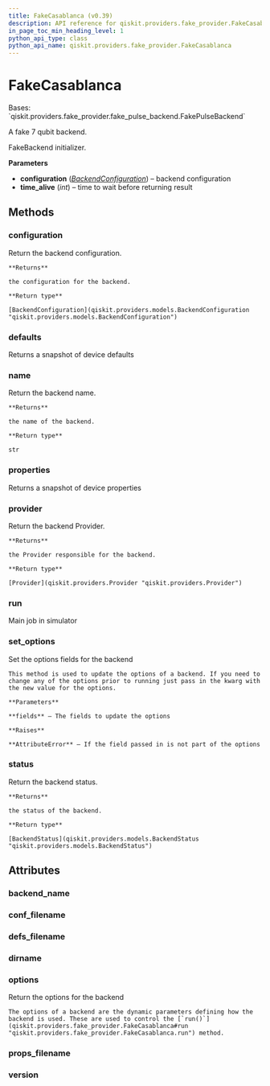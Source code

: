 ```yaml
---
title: FakeCasablanca (v0.39)
description: API reference for qiskit.providers.fake_provider.FakeCasablanca in qiskit v0.39
in_page_toc_min_heading_level: 1
python_api_type: class
python_api_name: qiskit.providers.fake_provider.FakeCasablanca
---
```


# FakeCasablanca

<Class id="qiskit.providers.fake_provider.FakeCasablanca" isDedicatedPage={true} github="https://github.com/qiskit/qiskit/tree/stable/0.22/qiskit/providers/fake_provider/backends/casablanca/fake_casablanca.py" signature="FakeCasablanca" modifiers="class">
  Bases: `qiskit.providers.fake_provider.fake_pulse_backend.FakePulseBackend`

  A fake 7 qubit backend.

  FakeBackend initializer.

  **Parameters**

  *   **configuration** ([*BackendConfiguration*](qiskit.providers.models.BackendConfiguration "qiskit.providers.models.BackendConfiguration")) – backend configuration
  *   **time\_alive** (*int*) – time to wait before returning result

  ## Methods

  <span id="qiskit-providers-fake-provider-fakecasablanca-configuration" />

  ### configuration

  <Function id="qiskit.providers.fake_provider.FakeCasablanca.configuration" signature="FakeCasablanca.configuration()">
    Return the backend configuration.

    **Returns**

    the configuration for the backend.

    **Return type**

    [BackendConfiguration](qiskit.providers.models.BackendConfiguration "qiskit.providers.models.BackendConfiguration")
  </Function>

  <span id="qiskit-providers-fake-provider-fakecasablanca-defaults" />

  ### defaults

  <Function id="qiskit.providers.fake_provider.FakeCasablanca.defaults" signature="FakeCasablanca.defaults()">
    Returns a snapshot of device defaults
  </Function>

  <span id="qiskit-providers-fake-provider-fakecasablanca-name" />

  ### name

  <Function id="qiskit.providers.fake_provider.FakeCasablanca.name" signature="FakeCasablanca.name()">
    Return the backend name.

    **Returns**

    the name of the backend.

    **Return type**

    str
  </Function>

  <span id="qiskit-providers-fake-provider-fakecasablanca-properties" />

  ### properties

  <Function id="qiskit.providers.fake_provider.FakeCasablanca.properties" signature="FakeCasablanca.properties()">
    Returns a snapshot of device properties
  </Function>

  <span id="qiskit-providers-fake-provider-fakecasablanca-provider" />

  ### provider

  <Function id="qiskit.providers.fake_provider.FakeCasablanca.provider" signature="FakeCasablanca.provider()">
    Return the backend Provider.

    **Returns**

    the Provider responsible for the backend.

    **Return type**

    [Provider](qiskit.providers.Provider "qiskit.providers.Provider")
  </Function>

  <span id="qiskit-providers-fake-provider-fakecasablanca-run" />

  ### run

  <Function id="qiskit.providers.fake_provider.FakeCasablanca.run" signature="FakeCasablanca.run(run_input, **kwargs)">
    Main job in simulator
  </Function>

  <span id="qiskit-providers-fake-provider-fakecasablanca-set-options" />

  ### set\_options

  <Function id="qiskit.providers.fake_provider.FakeCasablanca.set_options" signature="FakeCasablanca.set_options(**fields)">
    Set the options fields for the backend

    This method is used to update the options of a backend. If you need to change any of the options prior to running just pass in the kwarg with the new value for the options.

    **Parameters**

    **fields** – The fields to update the options

    **Raises**

    **AttributeError** – If the field passed in is not part of the options
  </Function>

  <span id="qiskit-providers-fake-provider-fakecasablanca-status" />

  ### status

  <Function id="qiskit.providers.fake_provider.FakeCasablanca.status" signature="FakeCasablanca.status()">
    Return the backend status.

    **Returns**

    the status of the backend.

    **Return type**

    [BackendStatus](qiskit.providers.models.BackendStatus "qiskit.providers.models.BackendStatus")
  </Function>

  ## Attributes

  ### backend\_name

  <Attribute id="qiskit.providers.fake_provider.FakeCasablanca.backend_name" attributeValue="'fake_casablanca'" />

  ### conf\_filename

  <Attribute id="qiskit.providers.fake_provider.FakeCasablanca.conf_filename" attributeValue="'conf_casablanca.json'" />

  ### defs\_filename

  <Attribute id="qiskit.providers.fake_provider.FakeCasablanca.defs_filename" attributeValue="'defs_casablanca.json'" />

  ### dirname

  <Attribute id="qiskit.providers.fake_provider.FakeCasablanca.dirname" attributeValue="'/home/runner/work/qiskit/qiskit/.tox/docs/lib/python3.8/site-packages/qiskit/providers/fake_provider/backends/casablanca'" />

  ### options

  <Attribute id="qiskit.providers.fake_provider.FakeCasablanca.options">
    Return the options for the backend

    The options of a backend are the dynamic parameters defining how the backend is used. These are used to control the [`run()`](qiskit.providers.fake_provider.FakeCasablanca#run "qiskit.providers.fake_provider.FakeCasablanca.run") method.
  </Attribute>

  ### props\_filename

  <Attribute id="qiskit.providers.fake_provider.FakeCasablanca.props_filename" attributeValue="'props_casablanca.json'" />

  ### version

  <Attribute id="qiskit.providers.fake_provider.FakeCasablanca.version" attributeValue="1" />
</Class>

